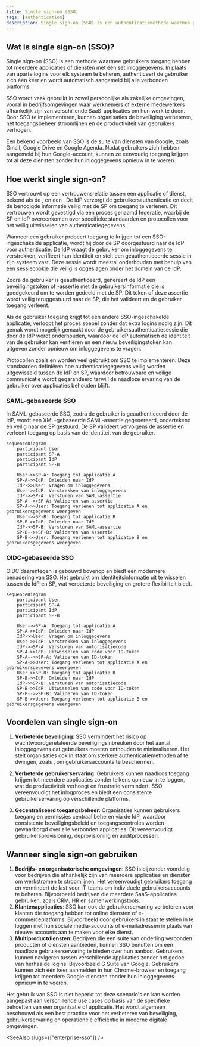 ```yaml
---
title: Single sign-on (SSO)
tags: [authentication]
description: Single sign-on (SSO) is een authenticatiemethode waarmee gebruikers toegang hebben tot meerdere systemen met één set inloggegevens.
---
```


## Wat is single sign-on (SSO)?

Single sign-on (SSO) is een <Ref slug="authentication" /> methode waarmee gebruikers toegang hebben tot meerdere applicaties of diensten met één set inloggegevens. In plaats van aparte logins voor elk systeem te beheren, authenticeert de gebruiker zich één keer en wordt automatisch aangemeld bij alle verbonden platforms.

SSO wordt vaak gebruikt in zowel persoonlijke als zakelijke omgevingen, vooral in bedrijfsomgevingen waar werknemers of externe medewerkers afhankelijk zijn van verschillende SaaS-applicaties om hun werk te doen. Door SSO te implementeren, kunnen organisaties de beveiliging verbeteren, het toegangsbeheer stroomlijnen en de productiviteit van gebruikers verhogen.

Een bekend voorbeeld van SSO is de suite van diensten van Google, zoals Gmail, Google Drive en Google Agenda. Nadat gebruikers zich hebben aangemeld bij hun Google-account, kunnen ze eenvoudig toegang krijgen tot al deze diensten zonder hun inloggegevens opnieuw in te voeren.

## Hoe werkt single sign-on?

SSO vertrouwt op een vertrouwensrelatie tussen een applicatie of dienst, bekend als de <Ref slug="service-provider" />, en een <Ref slug="identity-provider" />. De IdP verzorgt de gebruikersauthenticatie en deelt de benodigde informatie veilig met de SP om toegang te verlenen. Dit vertrouwen wordt gevestigd via een proces genaamd federatie, waarbij de SP en IdP overeenkomen over specifieke standaarden en protocollen voor het veilig uitwisselen van authenticatiegegevens.

Wanneer een gebruiker probeert toegang te krijgen tot een SSO-ingeschakelde applicatie, wordt hij door de SP doorgestuurd naar de IdP voor authenticatie. De IdP vraagt de gebruiker om inloggegevens te verstrekken, verifieert hun identiteit en stelt een geauthenticeerde sessie in zijn systeem vast. Deze sessie wordt meestal onderhouden met behulp van een sessiecookie die veilig is opgeslagen onder het domein van de IdP.

Zodra de gebruiker is geauthenticeerd, genereert de IdP een beveiligingstoken of -assertie met de gebruikersinformatie die is goedgekeurd om te worden gedeeld met de SP. Dit token of deze assertie wordt veilig teruggestuurd naar de SP, die het valideert en de gebruiker toegang verleent.

Als de gebruiker toegang krijgt tot een andere SSO-ingeschakelde applicatie, verloopt het proces soepel zonder dat extra logins nodig zijn. Dit gemak wordt mogelijk gemaakt door de gebruikersauthenticatiesessie die door de IdP wordt onderhouden, waardoor de IdP automatisch de identiteit van de gebruiker kan verifiëren en een nieuw beveiligingstoken kan uitgeven zonder opnieuw om inloggegevens te vragen.

Protocollen zoals <Ref slug="saml" /> en <Ref slug="openid-connect" /> worden veel gebruikt om SSO te implementeren. Deze standaarden definiëren hoe authenticatiegegevens veilig worden uitgewisseld tussen de IdP en SP, waardoor betrouwbare en veilige communicatie wordt gegarandeerd terwijl de naadloze ervaring van de gebruiker over applicaties behouden blijft.

### SAML-gebaseerde SSO

In SAML-gebaseerde SSO, zodra de gebruiker is geauthenticeerd door de IdP, wordt een XML-gebaseerde SAML-assertie gegenereerd, ondertekend en veilig naar de SP gestuurd. De SP valideert vervolgens de assertie en verleent toegang op basis van de identiteit van de gebruiker.

```mermaid
sequenceDiagram
    participant User
    participant SP-A
    participant IdP
    participant SP-B

    User->>SP-A: Toegang tot applicatie A
    SP-A->>IdP: Omleiden naar IdP
    IdP->>User: Vragen om inloggegevens
    User->>IdP: Verstrekken van inloggegevens
    IdP->>SP-A: Versturen van SAML-assertie
    SP-A-->>SP-A: Valideren van assertie
    SP-A->>User: Toegang verlenen tot applicatie A en gebruikersgegevens weergeven
    User->>SP-B: Toegang tot applicatie B
    SP-B->>IdP: Omleiden naar IdP
    IdP->>SP-B: Versturen van SAML-assertie
    SP-B-->>SP-B: Valideren van assertie
    SP-B->>User: Toegang verlenen tot applicatie B en gebruikersgegevens weergeven
```

### OIDC-gebaseerde SSO

OIDC daarentegen is gebouwd bovenop <Ref slug="oauth-2.0" /> en biedt een modernere benadering van SSO. Het gebruikt <Ref slug="jwt" /> om identiteitsinformatie uit te wisselen tussen de IdP en SP, wat verbeterde beveiliging en grotere flexibiliteit biedt.

```mermaid
sequenceDiagram
    participant User
    participant SP-A
    participant IdP
    participant SP-B

    User->>SP-A: Toegang tot applicatie A
    SP-A->>IdP: Omleiden naar IdP
    IdP->>User: Vragen om inloggegevens
    User->>IdP: Verstrekken van inloggegevens
    IdP->>SP-A: Versturen van autorisatiecode
    SP-A->>IdP: Uitwisselen van code voor ID-token
    SP-A-->>SP-A: Valideren van ID-token
    SP-A->>User: Toegang verlenen tot applicatie A en gebruikersgegevens weergeven
    User->>SP-B: Toegang tot applicatie B
    SP-B->>IdP: Omleiden naar IdP
    IdP->>SP-B: Versturen van autorisatiecode
    SP-B->>IdP: Uitwisselen van code voor ID-token
    SP-B-->>SP-B: Valideren van ID-token
    SP-B->>User: Toegang verlenen tot applicatie B en gebruikersgegevens weergeven
```

## Voordelen van single sign-on

1. **Verbeterde beveiliging**: SSO vermindert het risico op wachtwoordgerelateerde beveiligingsinbreuken door het aantal inloggegevens dat gebruikers moeten onthouden te minimaliseren. Het stelt organisaties ook in staat om sterkere authenticatiemethoden af te dwingen, zoals <Ref slug="mfa" />, om gebruikersaccounts te beschermen.

2. **Verbeterde gebruikerservaring**: Gebruikers kunnen naadloos toegang krijgen tot meerdere applicaties zonder telkens opnieuw in te loggen, wat de productiviteit verhoogt en frustratie vermindert. SSO vereenvoudigt het inlogproces en biedt een consistente gebruikerservaring op verschillende platforms.

3. **Gecentraliseerd toegangsbeheer**: Organisaties kunnen gebruikers toegang en permissies centraal beheren via de IdP, waardoor consistente beveiligingsbeleid en toegangscontroles worden gewaarborgd over alle verbonden applicaties. Dit vereenvoudigt gebruikersprovisioning, deprovisioning en auditprocessen.

## Wanneer single sign-on gebruiken

1. **Bedrijfs- en organisatorische omgevingen**: SSO is bijzonder voordelig voor bedrijven die afhankelijk zijn van meerdere applicaties en diensten om werkstromen te stroomlijnen. Het vereenvoudigt gebruikers toegang en vermindert de last voor IT-teams om individuele gebruikersaccounts te beheren. Bijvoorbeeld bedrijven die meerdere SaaS-applicaties gebruiken, zoals CRM, HR en samenwerkingstools.
2. **Klantenapplicaties**: SSO kan ook de gebruikerservaring verbeteren voor klanten die toegang hebben tot online diensten of e-commerceplatforms. Bijvoorbeeld door gebruikers in staat te stellen in te loggen met hun sociale media-accounts of e-mailadressen in plaats van nieuwe accounts aan te maken voor elke dienst.
3. **Multiproductdiensten**: Bedrijven die een suite van onderling verbonden producten of diensten aanbieden, kunnen SSO benutten om een naadloze gebruikerservaring te bieden over hun aanbod. Gebruikers kunnen navigeren tussen verschillende applicaties zonder het gedoe van herhaalde logins. Bijvoorbeeld G Suite van Google. Gebruikers kunnen zich één keer aanmelden in hun Chrome-browser en toegang krijgen tot meerdere Google-diensten zonder hun inloggegevens opnieuw in te voeren.

Het gebruik van SSO is niet beperkt tot deze scenario's en kan worden aangepast aan verschillende use cases op basis van de specifieke behoeften van een organisatie of applicatie. Het wordt algemeen beschouwd als een best practice voor het verbeteren van beveiliging, gebruikerservaring en operationele efficiëntie in moderne digitale omgevingen.

<SeeAlso slugs={["enterprise-sso"]} />